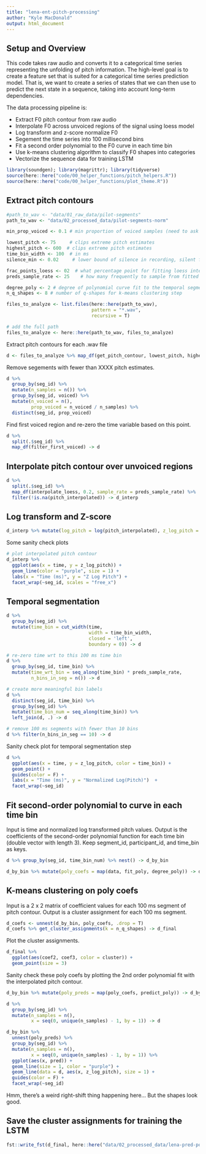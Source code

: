 ```yaml
---
title: "lena-ent-pitch-processing"
author: "Kyle MacDonald"
output: html_document
---
```


## Setup and Overview

This code takes raw audio and converts it to a categorical time series representing the unfolding of pitch information. The high-level goal is to create a feature set that is suited for a categorical time series prediction model. That is, we want to create a series of states that we can then use to predict the next state in a sequence, taking into account long-term dependencies.

The data processing pipeline is:

* Extract F0 pitch contour from raw audio
* Interpolate F0 across unvoiced regions of the signal using loess model
* Log transform and z-score normalize F0
* Segement the time series into 100 millisecond bins
* Fit a second order polynomial to the F0 curve in each time bin
* Use k-means clustering algorithm to classify F0 shapes into categories
* Vectorize the sequence data for training LSTM 

```r
library(soundgen); library(magrittr); library(tidyverse)
source(here::here("code/00_helper_functions/pitch_helpers.R"))
source(here::here("code/00_helper_functions/plot_theme.R"))
```

## Extract pitch contours

```r
#path_to_wav <- "data/01_raw_data/pilot-segments"
path_to_wav <- "data/02_processed_data/pilot-segments-norm"

min_prop_voiced <- 0.1 # min proportion of voiced samples (need to ask AW about this number)

lowest_pitch <- 75     # clips extreme pitch estimates
highest_pitch <- 600  # clips extreme pitch estimates 
time_bin_width <- 100  # in ms
silence_min <- 0.02     # lower bound of silence in recording, silent frames are not analyzed for pitch

frac_points_loess <- 02  # what percentage point for fitting loess interpoloation curves
preds_sample_rate <- 25    # how many frequently to sample from fitted loess (ms)

degree_poly <- 2 # degree of polynomial curve fit to the temporal segments
n_q_shapes <- 8 # number of q-shapes for k-means clustering step
```

```r
files_to_analyze <- list.files(here::here(path_to_wav), 
                               pattern = "*.wav", 
                               recursive = T)

# add the full path
files_to_analyze <- here::here(path_to_wav, files_to_analyze)
```

Extract pitch contours for each .wav file

```r
d <- files_to_analyze %>% map_df(get_pitch_contour, lowest_pitch, highest_pitch, silence_min)
```

Remove segements with fewer than XXXX pitch estimates.

```r
d %>% 
  group_by(seg_id) %>% 
  mutate(n_samples = n()) %>% 
  group_by(seg_id, voiced) %>% 
  mutate(n_voiced = n(),
         prop_voiced = n_voiced / n_samples) %>% 
  distinct(seg_id, prop_voiced) 
```

Find first voiced region and re-zero the time variable based on this point. 

```r
d %>% 
  split(.$seg_id) %>% 
  map_df(filter_first_voiced) -> d
```

## Interpolate pitch contour over unvoiced regions

```r
d %>% 
  split(.$seg_id) %>% 
  map_df(interpolate_loess, 0.2, sample_rate = preds_sample_rate) %>% 
  filter(!is.na(pitch_interpolated)) -> d_interp
```

## Log transform and Z-score

```r
d_interp %>% mutate(log_pitch = log(pitch_interpolated), z_log_pitch = scale(log_pitch)) -> d_interp
```

Some sanity check plots

```r
# plot interpolated pitch contour
d_interp %>% 
  ggplot(aes(x = time, y = z_log_pitch)) +
  geom_line(color = "purple", size = 1) +
  labs(x = "Time (ms)", y = "Z Log Pitch") +
  facet_wrap(~seg_id, scales = "free_x")
```

## Temporal segmentation 

```r
d %>% 
  group_by(seg_id) %>% 
  mutate(time_bin = cut_width(time, 
                              width = time_bin_width,
                              closed = 'left',
                              boundary = 0)) -> d

# re-zero time wrt to this 100 ms time bin
d %>% 
  group_by(seg_id, time_bin) %>% 
  mutate(time_wrt_bin = seq_along(time_bin) * preds_sample_rate,
         n_bins_in_seg = n()) -> d

# create more meaningful bin labels
d %>% 
  distinct(seg_id, time_bin) %>% 
  group_by(seg_id) %>% 
  mutate(time_bin_num = seq_along(time_bin)) %>% 
  left_join(d, .) -> d

# remove 100 ms segments with fewer than 10 bins
d %>% filter(n_bins_in_seg == 10) -> d
```

Sanity check plot for temporal segmentation step

```r
d %>% 
  ggplot(aes(x = time, y = z_log_pitch, color = time_bin)) +
  geom_point() +
  guides(color = F) +
  labs(x = "Time (ms)", y = "Normalized Log(Pitch)")  +
  facet_wrap(~seg_id)
```

## Fit second-order polynomial to curve in each time bin

Input is time and normalized log transformed pitch values. Output is the coefficients of the second-order polynomial function for each time bin (double vector with length 3). Keep segment_id, participant_id, and time_bin as keys. 

```r
d %>% group_by(seg_id, time_bin_num) %>% nest() -> d_by_bin

d_by_bin %>% mutate(poly_coefs = map(data, fit_poly, degree_poly)) -> d_by_bin
```

## K-means clustering on poly coefs

Input is a 2 x 2 matrix of coefficient values for each 100 ms segment of pitch contour. Output is a cluster assignment for each 100 ms segment.

```r
d_coefs <- unnest(d_by_bin, poly_coefs, .drop = T) 
d_coefs %>% get_cluster_assignments(k = n_q_shapes) -> d_final 
```

Plot the cluster assignments. 

```r
d_final %>% 
  ggplot(aes(coef2, coef3, color = cluster)) +
  geom_point(size = 3)
```

Sanity check these poly coefs by plotting the 2nd order polynomial fit with the interpolated pitch contour. 

```r
d_by_bin %>% mutate(poly_preds = map(poly_coefs, predict_poly)) -> d_by_bin

d %>% 
  group_by(seg_id) %>% 
  mutate(n_samples = n(),
         x = seq(0, unique(n_samples) - 1, by = 1)) -> d

d_by_bin %>% 
  unnest(poly_preds) %>% 
  group_by(seg_id) %>% 
  mutate(n_samples = n(),
         x = seq(0, unique(n_samples) - 1, by = 1)) %>% 
  ggplot(aes(x, pred)) +
  geom_line(size = 1, color = "purple") +
  geom_line(data = d, aes(x, z_log_pitch), size = 1) +
  guides(color = F) +
  facet_wrap(~seg_id)
```

Hmm, there's a weird right-shift thing happening here... But the shapes look good.

## Save the cluster assignments for training the LSTM

```r
fst::write_fst(d_final, here::here("data/02_processed_data/lena-pred-poly-coefs.fst"))
```
